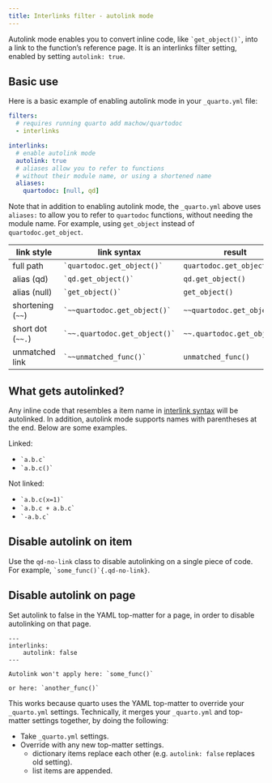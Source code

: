 ```yaml
---
title: Interlinks filter - autolink mode
---
```


Autolink mode enables you to convert inline code, like `` `get_object()` ``, into a link to the function's reference page. It is an interlinks filter setting, enabled by setting `autolink: true`.

## Basic use

Here is a basic example of enabling autolink mode in your `_quarto.yml` file:

```yaml
filters:
  # requires running quarto add machow/quartodoc
  - interlinks

interlinks:
  # enable autolink mode
  autolink: true
  # aliases allow you to refer to functions
  # without their module name, or using a shortened name
  aliases:
    quartodoc: [null, qd]
```

Note that in addition to enabling autolink mode, the `_quarto.yml` above uses `aliases:` to allow you to refer to `quartodoc` functions, without needing the module name. For example, using `get_object` instead of `quartodoc.get_object`.

| link style | link syntax | result |
| --- | --- | --- |
| full path | `` `quartodoc.get_object()` `` | `quartodoc.get_object()` |
| alias (qd) | `` `qd.get_object()` `` | `qd.get_object()` | 
| alias (null) | `` `get_object()` `` | `get_object()` |
| shortening (`~~`) | `` `~~quartodoc.get_object()` `` | `~~quartodoc.get_object()` |
| short dot (`~~.`) | `` `~~.quartodoc.get_object()` `` | `~~.quartodoc.get_object()` |
| unmatched link | `` `~~unmatched_func()` `` | `unmatched_func()` |

## What gets autolinked?

Any inline code that resembles a item name in [interlink syntax](./interlinks.qmd#link-formats) will be autolinked.
In addition, autolink mode supports names with parentheses at the end.
Below are some examples.

Linked:

* `` `a.b.c` ``
* `` `a.b.c()` ``

Not linked:

* `` `a.b.c(x=1)` ``
* `` `a.b.c + a.b.c` ``
* `` `-a.b.c` ``

## Disable autolink on item

Use the `qd-no-link` class to disable autolinking on a single piece of code. For example, `` `some_func()`{.qd-no-link} ``.

## Disable autolink on page

Set autolink to false in the YAML top-matter for a page, in order to disable autolinking on that page.

```
---
interlinks:
    autolink: false
---

Autolink won't apply here: `some_func()`

or here: `another_func()`
```

This works because quarto uses the YAML top-matter to override your `_quarto.yml` settings.
Technically, it merges your `_quarto.yml` and top-matter settings together, by doing the following:

* Take `_quarto.yml` settings.
* Override with any new top-matter settings.
  - dictionary items replace each other (e.g. `autolink: false` replaces old setting).
  - list items are appended.